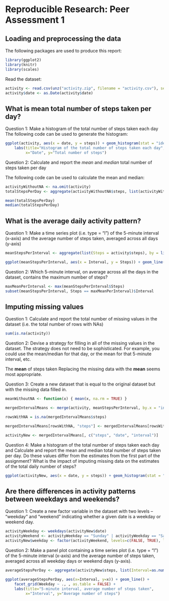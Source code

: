 # Reproducible Research: Peer Assessment 1


## Loading and preprocessing the data

The following packages are used to produce this report:

```r
library(ggplot2)
library(knitr)
library(scales)
```

Read the dataset:

```r
activity <- read.csv(unz("activity.zip", filename = "activity.csv"), sep=",", header=T)
activity$date <- as.Date(activity$date)
```


## What is mean total number of steps taken per day?
Question 1: Make a histogram of the total number of steps taken each day
The following code can be used to generate the histogram:
```r
ggplot(activity, aes(x = date, y = steps)) + geom_histogram(stat = "identity") +
    labs(title="Histogram of the total number of steps taken each day", 
         x="Date", y="Total number of steps")
```

Question 2: Calculate and report the *mean* and *median* total number of steps taken per day

The following code can be used to calculate the mean and median:

```r
activityWithoutNA <- na.omit(activity)
totalStepsPerDay <- aggregate(activityWithoutNA$steps, list(activityWithoutNA$date), sum)$x

mean(totalStepsPerDay)
median(totalStepsPerDay)
```

## What is the average daily activity pattern?
Question 1: Make a time series plot (i.e. type = "l") of the 5-minute interval (x-axis) and the average number of steps taken, averaged across all days (y-axis)
```r
meanStepsPerInterval <- aggregate(list(Steps = activity$steps), by = list(Interval = activity$interval), FUN = mean, na.rm = TRUE)

ggplot(meanStepsPerInterval, aes(x = Interval, y = Steps)) + geom_line(color = "deepskyblue2") + ggtitle("Average steps per 5-minute interval")
```

Question 2: Which 5-minute interval, on average across all the days in the dataset, contains the maximum number of steps?

```r
maxMeanPerInterval <- max(meanStepsPerInterval$Steps)
subset(meanStepsPerInterval, Steps == maxMeanPerInterval)$Interval

```

## Imputing missing values
Question 1: Calculate and report the total number of missing values in the dataset (i.e. the total number of rows with NAs)

```r
sum(is.na(activity))
```

Question 2: Devise a strategy for filling in all of the missing values in the dataset. The strategy does not need to be sophisticated. For example, you could use the mean/median for that day, or the mean for that 5-minute interval, etc.

The **mean** of steps taken 
Replacing the missing data with the **mean** seems most appropriate.

Question 3: Create a new dataset that is equal to the original dataset but with the missing data filled in.
```r
meanWithoutNA <- function(x) { mean(x, na.rm = TRUE) }

mergedIntervalMeans <- merge(activity, meanStepsPerInterval, by.x = "interval", by.y = "Interval")

rowsWithNA = is.na(mergedIntervalMeans$steps)

mergedIntervalMeans[rowsWithNA, "steps"] <- mergedIntervalMeans[rowsWithNA, "Steps"]

activityNew <- mergedIntervalMeans[, c("steps", "date", "interval")]

```

Question 4: Make a histogram of the total number of steps taken each day and Calculate and report the mean and median total number of steps taken per day. Do these values differ from the estimates from the first part of the assignment? What is the impact of imputing missing data on the estimates of the total daily number of steps?

```r
ggplot(activityNew, aes(x = date, y = steps)) + geom_histogram(stat = "identity") + labs(title="Histogram of the total number of steps taken each day", x="Date", y="Total number of steps")
```

## Are there differences in activity patterns between weekdays and weekends?

Question 1: Create a new factor variable in the dataset with two levels – “weekday” and “weekend” indicating whether a given date is a weekday or weekend day.


```r
activityWeekday <- weekdays(activityNew$date) 
activityWeekend <- activityWeekday == "Sunday" | activityWeekday == "Saturday"
activityNew$weekday <- factor(activityWeekend, levels=c(FALSE, TRUE), labels=c("weekday", "weekend"))

```
Question 2: Make a panel plot containing a time series plot (i.e. type = "l") of the 5-minute interval (x-axis) and the average number of steps taken, averaged across all weekday days or weekend days (y-axis). 

```r
averageStepsPerDay <- aggregate(activityNew$steps, list(Interval=as.numeric(as.character(activityNew$interval)), Weekday=activityNew$weekday), mean)

ggplot(averageStepsPerDay, aes(x=Interval, y=x)) + geom_line() +
    facet_grid(Weekday ~ ., , as.table = FALSE) +
    labs(title="5-minute interval, average number of steps taken", 
         x="Interval", y="Average number of steps")

```

